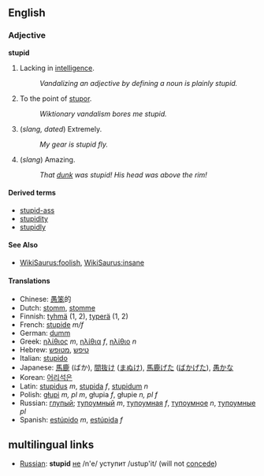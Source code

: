==English==

===Adjective===
'''stupid'''

# Lacking in [[intelligence]].
#: ''Vandalizing an adjective by defining a noun is plainly stupid.''
# To the point of [[stupor]].
#: ''Wiktionary vandalism bores me stupid.''
# (''slang, dated'') Extremely.
#: ''My gear is stupid fly.''
# (''slang'') Amazing.
#: ''That [[dunk]] was stupid!  His head was above the rim!''
====Derived terms====
*[[stupid-ass]]
*[[stupidity]]
*[[stupidly]]

====See Also====
*[[WikiSaurus:foolish]], [[WikiSaurus:insane]]

====Translations====
*Chinese: [[愚笨]]的
*Dutch: [[stomm]], [[stomme]]
*Finnish: [[tyhmä]] (1, 2), [[typerä]] (1, 2)
*French: [[stupide]] ''m/f''
*German: [[dumm]]
*Greek: [[ηλίθιος]] ''m'', [[ηλίθια]] ''f'', [[ηλίθιο]] ''n''
*Hebrew: [[טיפש]] ,[[מטופש]]
*Italian: [[stupido]]
*Japanese: [[馬鹿]] (ばか), [[間抜け]] ([[まぬけ]]), [[馬鹿げた]] ([[ばかげた]]), [[愚か]]な
*Korean: [[어리석은]]
*Latin: [[stupidus]] ''m'', [[stupida]] ''f'', [[stupidum]] ''n''
*Polish: [[głupi]] ''m, pl m'', głupia ''f'', głupie ''n, pl f''
*Russian: [[глупый]]; [[тупоумный]] ''m'', [[тупоумная]] ''f'', [[тупоумное]] ''n'', [[тупоумные]] ''pl''
*Spanish: [[estúpido]] ''m'', [[estúpida]] ''f''

==multilingual links==
*[[Russian]]: '''stupid''' [[не]] /n'e/ уступит /ustup'it/ (will not [[concede]])
